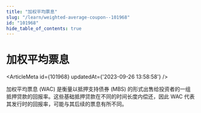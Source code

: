 ```yaml
---
title: "加权平均票息"
slug: "/learn/weighted-average-coupon--101968"
id: "101968"
hide_table_of_contents: true
---
```



# 加权平均票息

<ArticleMeta id={101968} updatedAt={'2023-09-26 13:58:58'} />
<div className='border-solid border-b border-t-0 my-4 border-[var(--ifm-color-gray-300)]' />

加权平均票息 (WAC) 是衡量以抵押支持债券 (MBS) 的形式出售给投资者的一组抵押贷款的回报率。这些基础抵押贷款在不同的时间长度内偿还，因此 WAC 代表其发行时的回报率，可能与其后续的票息有所不同。
